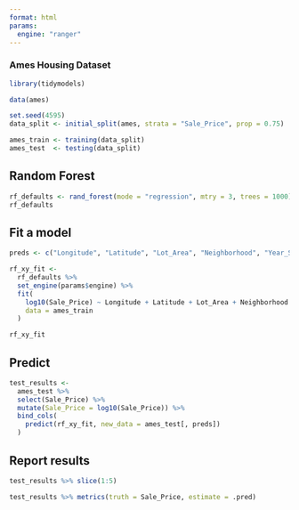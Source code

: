 ```yaml
---
format: html
params:
  engine: "ranger"
---
```


### Ames Housing Dataset

```r
library(tidymodels)

data(ames)

set.seed(4595)
data_split <- initial_split(ames, strata = "Sale_Price", prop = 0.75)

ames_train <- training(data_split)
ames_test  <- testing(data_split)

```

## Random Forest

```r
rf_defaults <- rand_forest(mode = "regression", mtry = 3, trees = 1000) 
rf_defaults
```

## Fit a model

```r
preds <- c("Longitude", "Latitude", "Lot_Area", "Neighborhood", "Year_Sold")

rf_xy_fit <- 
  rf_defaults %>%
  set_engine(params$engine) %>%
  fit(
    log10(Sale_Price) ~ Longitude + Latitude + Lot_Area + Neighborhood + Year_Sold,
    data = ames_train
  )

rf_xy_fit
```

## Predict

```r
test_results <- 
  ames_test %>%
  select(Sale_Price) %>%
  mutate(Sale_Price = log10(Sale_Price)) %>%
  bind_cols(
    predict(rf_xy_fit, new_data = ames_test[, preds])
  )
```

## Report results

```r
test_results %>% slice(1:5)
```

```r
test_results %>% metrics(truth = Sale_Price, estimate = .pred) 
```

